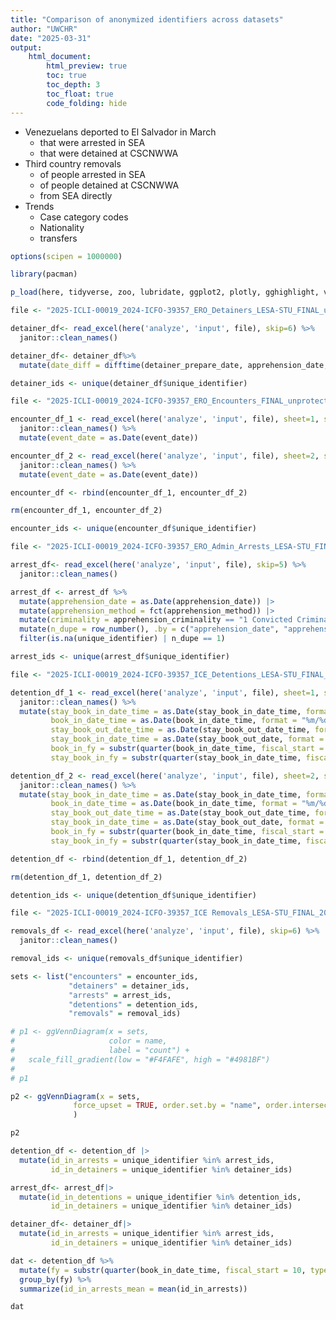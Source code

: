 ```yaml
---
title: "Comparison of anonymized identifiers across datasets"
author: "UWCHR"
date: "2025-03-31"
output:
    html_document:
        html_preview: true
        toc: true
        toc_depth: 3
        toc_float: true
        code_folding: hide
---
```


- Venezuelans deported to El Salvador in March
	- that were arrested in SEA
	- that were detained at CSCNWWA

- Third country removals
	- of people arrested in SEA
	- of people detained at CSCNWWA
	- from SEA directly

- Trends
	- Case category codes
	- Nationality
	- transfers

```r

options(scipen = 1000000)

library(pacman)

p_load(here, tidyverse, zoo, lubridate, ggplot2, plotly, gghighlight, viridis, readxl, ggVennDiagram)

```

```r

file <- "2025-ICLI-00019_2024-ICFO-39357_ERO_Detainers_LESA-STU_FINAL_unprotected.xlsx"

detainer_df<- read_excel(here('analyze', 'input', file), skip=6) %>% 
  janitor::clean_names()

detainer_df<- detainer_df%>% 
  mutate(date_diff = difftime(detainer_prepare_date, apprehension_date, units = "days"))

detainer_ids <- unique(detainer_df$unique_identifier)

```

```r

file <- "2025-ICLI-00019_2024-ICFO-39357_ERO_Encounters_FINAL_unprotected.xlsx"

encounter_df_1 <- read_excel(here('analyze', 'input', file), sheet=1, skip=6) %>% 
  janitor::clean_names() %>% 
  mutate(event_date = as.Date(event_date))

encounter_df_2 <- read_excel(here('analyze', 'input', file), sheet=2, skip=6) %>% 
  janitor::clean_names() %>% 
  mutate(event_date = as.Date(event_date))

encounter_df <- rbind(encounter_df_1, encounter_df_2)

rm(encounter_df_1, encounter_df_2)

encounter_ids <- unique(encounter_df$unique_identifier)

```

```r

file <- "2025-ICLI-00019_2024-ICFO-39357_ERO_Admin_Arrests_LESA-STU_FINAL_unprotected.xlsx"

arrest_df<- read_excel(here('analyze', 'input', file), skip=5) %>% 
  janitor::clean_names()

arrest_df <- arrest_df %>% 
  mutate(apprehension_date = as.Date(apprehension_date)) |>
  mutate(apprehension_method = fct(apprehension_method)) |>
  mutate(criminality = apprehension_criminality == "1 Convicted Criminal") |>
  mutate(n_dupe = row_number(), .by = c("apprehension_date", "apprehension_method", "apprehension_criminality", "unique_identifier")) |>
  filter(is.na(unique_identifier) | n_dupe == 1)

arrest_ids <- unique(arrest_df$unique_identifier)

```

```r

file <- "2025-ICLI-00019_2024-ICFO-39357_ICE_Detentions_LESA-STU_FINAL_unprotected.xlsx"

detention_df_1 <- read_excel(here('analyze', 'input', file), sheet=1, skip=6) %>% 
  janitor::clean_names() %>% 
  mutate(stay_book_in_date_time = as.Date(stay_book_in_date_time, format = "%m/%d/%Y %H:%M"),
         book_in_date_time = as.Date(book_in_date_time, format = "%m/%d/%Y %H:%M"),
         stay_book_out_date_time = as.Date(stay_book_out_date_time, format = "%m/%d/%Y %H:%M"),
         stay_book_in_date_time = as.Date(stay_book_out_date, format = "%m/%d/%Y %H:%M"),
         book_in_fy = substr(quarter(book_in_date_time, fiscal_start = 10, type = "year.quarter"), 1, 4),
         stay_book_in_fy = substr(quarter(stay_book_in_date_time, fiscal_start = 10, type = "year.quarter"), 1, 4))

detention_df_2 <- read_excel(here('analyze', 'input', file), sheet=2, skip=6) %>% 
  janitor::clean_names() %>% 
  mutate(stay_book_in_date_time = as.Date(stay_book_in_date_time, format = "%m/%d/%Y %H:%M"),
         book_in_date_time = as.Date(book_in_date_time, format = "%m/%d/%Y %H:%M"),
         stay_book_out_date_time = as.Date(stay_book_out_date_time, format = "%m/%d/%Y %H:%M"),
         stay_book_in_date_time = as.Date(stay_book_out_date, format = "%m/%d/%Y %H:%M"),
         book_in_fy = substr(quarter(book_in_date_time, fiscal_start = 10, type = "year.quarter"), 1, 4),
         stay_book_in_fy = substr(quarter(stay_book_in_date_time, fiscal_start = 10, type = "year.quarter"), 1, 4))

detention_df <- rbind(detention_df_1, detention_df_2)

rm(detention_df_1, detention_df_2)

detention_ids <- unique(detention_df$unique_identifier)

```

```r

file <- "2025-ICLI-00019_2024-ICFO-39357_ICE Removals_LESA-STU_FINAL_2025only_unprotected.xlsx"

removals_df <- read_excel(here('analyze', 'input', file), skip=6) %>% 
  janitor::clean_names()

removal_ids <- unique(removals_df$unique_identifier)

```

```r

sets <- list("encounters" = encounter_ids,
             "detainers" = detainer_ids,
             "arrests" = arrest_ids,
             "detentions" = detention_ids,
             "removals" = removal_ids)

# p1 <- ggVennDiagram(x = sets,
#                     color = name,
#                     label = "count") +
#   scale_fill_gradient(low = "#F4FAFE", high = "#4981BF")
# 
# p1

p2 <- ggVennDiagram(x = sets,
              force_upset = TRUE, order.set.by = "name", order.intersect.by = "size"
              )

p2 

```

```r

detention_df <- detention_df |>
  mutate(id_in_arrests = unique_identifier %in% arrest_ids,
         id_in_detainers = unique_identifier %in% detainer_ids)

arrest_df<- arrest_df|>
  mutate(id_in_detentions = unique_identifier %in% detention_ids,
         id_in_detainers = unique_identifier %in% detainer_ids)

detainer_df<- detainer_df|>
  mutate(id_in_arrests = unique_identifier %in% arrest_ids,
         id_in_detainers = unique_identifier %in% detainer_ids)

```

```r

dat <- detention_df %>% 
  mutate(fy = substr(quarter(book_in_date_time, fiscal_start = 10, type = "year.quarter"), 1, 4)) %>% 
  group_by(fy) %>% 
  summarize(id_in_arrests_mean = mean(id_in_arrests))

dat

```